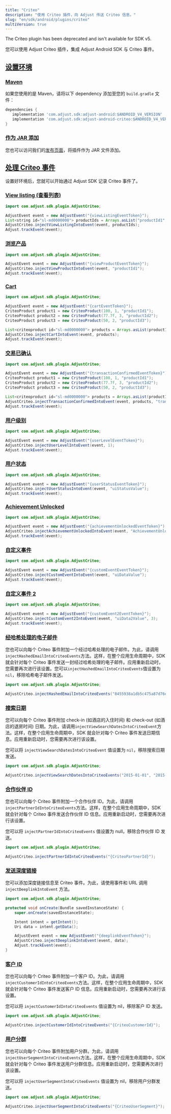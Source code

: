 ```yaml
---
title: "Criteo"
description: "使用 Criteo 插件，向 Adjust 传送 Criteo 信息。"
slug: "en/sdk/android/plugins/criteo"
multiVersion: true
---
```

<sdkversion version="v5"> <minorversion removed="v5"> 

The Criteo plugin has been deprecated and isn't available for SDK v5\.
</MinorVersion> </SdkVersion> <sdkversion version="v4"> 

您可以使用 Adjust Criteo 插件，集成 Adjust Android SDK 与 Criteo 事件。

[设置环境](set-up-your-environment)
-------------------------------

### [Maven](maven)

如果您使用的是 Maven，请将以下 dependency 添加至您的 `build.gradle` 文件：
<codeblock title="build.gradle"> 

```groovy
dependencies {
   implementation 'com.adjust.sdk:adjust-android:$ANDROID_V4_VERSION'
   implementation 'com.adjust.sdk:adjust-android-criteo:$ANDROID_V4_VERSION'
}

```

</CodeBlock> 

### [作为 JAR 添加](add-as-jar)

您也可以访问我们的[发布页面](https://github.com/adjust/android_sdk/releases)，将插件作为 JAR 文件添加。

[处理 Criteo 事件](work-with-criteo-events)
---------------------------------------

设置好环境后，您就可以开始通过 Adjust SDK 记录 Criteo 事件了。

### [View listing  \(查看列表\)](view-listing)

```java
import com.adjust.sdk.plugin.AdjustCriteo;

AdjustEvent event = new AdjustEvent("{viewListingEventToken}");
List<string id="sl-md0000000"> productIds = Arrays.asList("productId1", "productId2", "productId3");
AdjustCriteo.injectViewListingIntoEvent(event, productIds);
Adjust.trackEvent(event);
```

### [浏览产品](view-product)

```java
import com.adjust.sdk.plugin.AdjustCriteo;

AdjustEvent event = new AdjustEvent("{viewProductEventToken}");
AdjustCriteo.injectViewProductIntoEvent(event, "productId1");
Adjust.trackEvent(event);
```

### [Cart](cart)

```java
import com.adjust.sdk.plugin.AdjustCriteo;

AdjustEvent event = new AdjustEvent("{cartEventToken}");
CriteoProduct product1 = new CriteoProduct(100, 1, "productId1");
CriteoProduct product2 = new CriteoProduct(77.7f, 3, "productId2");
CriteoProduct product3 = new CriteoProduct(50, 2, "productId3");

List<criteoproduct id="sl-md0000000"> products = Arrays.asList(product1, product2, product3);
AdjustCriteo.injectCartIntoEvent(event, products);
Adjust.trackEvent(event);
```

### [交易已确认](transaction-confirmed)

```java
import com.adjust.sdk.plugin.AdjustCriteo;

AdjustEvent event = new AdjustEvent("{transactionConfirmedEventToken}");
CriteoProduct product1 = new CriteoProduct(100, 1, "productId1");
CriteoProduct product2 = new CriteoProduct(77.7f, 3, "productId2");
CriteoProduct product3 = new CriteoProduct(50, 2, "productId3");

List<criteoproduct id="sl-md0000000"> products = Arrays.asList(product1, product2, product3);
AdjustCriteo.injectTransactionConfirmedIntoEvent(event, products, "transactionId", "newCustomerId");
Adjust.trackEvent(event);
```

### [用户级别](user-level)

```java
import com.adjust.sdk.plugin.AdjustCriteo;

AdjustEvent event = new AdjustEvent("{userLevelEventToken}");
AdjustCriteo.injectUserLevelIntoEvent(event, 1);
Adjust.trackEvent(event);
```

### [用户状态](user-status)

```java
import com.adjust.sdk.plugin.AdjustCriteo;

AdjustEvent event = new AdjustEvent("{userStatusEventToken}");
AdjustCriteo.injectUserStatusIntoEvent(event, "uiStatusValue");
Adjust.trackEvent(event);
```

### [Achievement Unlocked](achievement-unlocked)

```java
import com.adjust.sdk.plugin.AdjustCriteo;

AdjustEvent event = new AdjustEvent("{achievementUnlockedEventToken}");
AdjustCriteo.injectAchievementUnlockedIntoEvent(event, "AchievementUnlocked");
Adjust.trackEvent(event);
```

### [自定义事件](custom-event)

```java
import com.adjust.sdk.plugin.AdjustCriteo;

AdjustEvent event = new AdjustEvent("{customEventEventToken}");
AdjustCriteo.injectCustomEventIntoEvent(event, "uiDataValue");
Adjust.trackEvent(event);
```

### [自定义事件 2](custom-event-2)

```java
import com.adjust.sdk.plugin.AdjustCriteo;

AdjustEvent event = new AdjustEvent("{customEvent2EventToken}");
AdjustCriteo.injectCustomEvent2IntoEvent(event, "uiData2Value", 3);
Adjust.trackEvent(event);
```

### [经哈希处理的电子邮件](hashed-email)

您也可以向每个 Criteo 事件附加一个经过哈希处理的电子邮件。为此，请调用`injectHashedEmailIntoCriteoEvents`方法。这样，在整个应用生命周期中，SDK 就会针对每个 Criteo 事件发送一封经过哈希处理的电子邮件。应用重新启动时，您需要再次进行该设置。您可以`injectHashedEmailIntoCriteoEvents`值设置为`nil`，移除哈希电子邮件发送。

```java
import com.adjust.sdk.plugin.AdjustCriteo;

AdjustCriteo.injectHashedEmailIntoCriteoEvents("8455938a1db5c475a87d76edacb6284e");
```

### [搜索日期](search-dates)

您可以向每个 Criteo 事件附加 check\-in \(如酒店的入住时间\) 和 check\-out \(如酒店的退房时间\) 日期。为此，请调用`injectViewSearchDatesIntoCriteoEvent`方法。这样，在整个应用生命周期中，SDK 就会针对每个 Criteo 事件发送日期信息。应用重新启动时，您需要再次进行该设置。

您可以将 `injectViewSearchDatesIntoCriteoEvent` 值设置为 `nil`，移除搜索日期发送。

```java
import com.adjust.sdk.plugin.AdjustCriteo;

AdjustCriteo.injectViewSearchDatesIntoCriteoEvents("2015-01-01", "2015-01-07");
```

### [合作伙伴 ID](partner-id)

您也可以向每个 Criteo 事件附加一个合作伙伴 ID。为此，请调用`injectPartnerIdIntoCriteoEvents`方法。这样，在整个应用生命周期中，SDK 就会针对每个 Criteo 事件发送合作伙伴 ID 信息。应用重新启动时，您需要再次进行该设置。

您可以将 `injectPartnerIdIntoCriteoEvents` 值设置为 null，移除合作伙伴 ID 发送。

```java
import com.adjust.sdk.plugin.AdjustCriteo;

AdjustCriteo.injectPartnerIdIntoCriteoEvents("{CriteoPartnerId}");
```

### [发送深度链接](send-deep-link)

您可以添加深度链接信息至 Criteo 事件。为此，请使用事件和 URL 调用 `injectDeeplinkIntoEvent` 方法。

```java
import com.adjust.sdk.plugin.AdjustCriteo;

protected void onCreate(Bundle savedInstanceState) {
    super.onCreate(savedInstanceState);

    Intent intent = getIntent();
    Uri data = intent.getData();

    AdjustEvent event = new AdjustEvent("{deeplinkEventToken}");
    AdjustCriteo.injectDeeplinkIntoEvent(event, data);
    Adjust.trackEvent(event);
}
```

### [客户 ID](customer-id)

您也可以向每个 Criteo 事件附加一个客户 ID。为此，请调用`injectCustomerIdIntoCriteoEvents`方法。这样，在整个应用生命周期中，SDK 就会针对每个 Criteo 事件发送客户 ID 信息。应用重新启动时，您需要再次进行该设置。

您可以将 `injectCustomerIdIntoCriteoEvents` 值设置为 nil，移除客户 ID 发送。

```java
import com.adjust.sdk.plugin.AdjustCriteo;

AdjustCriteo.injectCustomerIdIntoCriteoEvents("{CriteoCustomerId}");
```

### [用户分群](user-segment)

您也可以向每个 Criteo 事件附加用户分群。为此，请调用`injectUserSegmentIntoCriteoEvents`方法。这样，在整个应用生命周期中，SDK 就会针对每个 Criteo 事件发送用户分群信息。应用重新启动时，您需要再次进行该设置。

您可以将 `injectUserSegmentIntoCriteoEvents` 值设置为 nil，移除用户分群发送。

```java
import com.adjust.sdk.plugin.AdjustCriteo;

AdjustCriteo.injectUserSegmentIntoCriteoEvents("{CriteoUserSegment}");
```

</SdkVersion>

